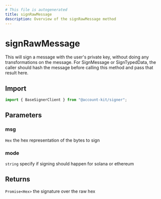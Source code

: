 ```yaml
---
# This file is autogenerated
title: signRawMessage
description: Overview of the signRawMessage method
---
```


# signRawMessage

This will sign a message with the user's private key, without doing any transformations on the message.
For SignMessage or SignTypedData, the caller should hash the message before calling this method and pass
that result here.

## Import

```ts
import { BaseSignerClient } from "@account-kit/signer";
```

## Parameters

### msg

`Hex`
the hex representation of the bytes to sign

### mode

`string`
specify if signing should happen for solana or ethereum

## Returns

`Promise<Hex>`
the signature over the raw hex

